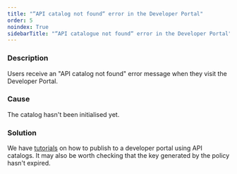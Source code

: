 ```yaml
---
title: "“API catalog not found“ error in the Developer Portal"
order: 5
noindex: True
sidebarTitle: "“API catalogue not found“ error in the Developer Portal"
---
```



<LegacyClassicPortalApi/>

### Description

Users receive an "API catalog not found" error message when they visit the Developer Portal.

### Cause

The catalog hasn't been initialised yet.

### Solution

We have [tutorials](/nightly/getting-started/tutorials/publish-api) on how to publish to a developer portal using API catalogs. It may also be worth checking that the key generated by the policy hasn't expired.